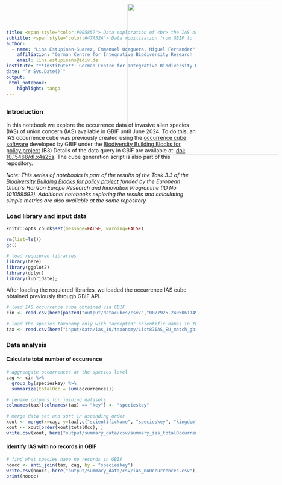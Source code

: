 ```yaml
---
title: <span style="color:#005857"> Data exploration of <br> the IAS occurrences cube
subtitle: <span style="color:#47A52A"> Data mobilisation from GBIF to the EBV Data Portal<span>
author: 
  - name: "Lina Estupinan-Suarez, Emmanuel Oceguera, Miguel Fernandez"
    affiliation: "German Centre for Integrative Biodiversity Research (iDiv)"
    email: lina.estupinans@idiv.de
institute: "**Institute**: German Centre for Integrative Biodiversity Research (iDiv)"
date: "`r Sys.Date()`"
output:
 html_notebook:
    highlight: tango
---
```

<!-- <img src="C:\gitrepo\B-Cubed_data_mobilization\input\logos\B3_logo_full.png" style='width: 200px; position:absolute; top:0; right:0; padding:10px;'/> -->
<img src="C:\gitrepo\B-Cubed_data_mobilization\input\logos\idiv+b3.png" style='width: 400px; position:absolute; top:0; right:0; padding:10px;'/>
---


### Introduction
In this notebook we explore the occurrence data of invasive alien species (IAS) of union concern (IAS) available in GBIF until June 2024.
To do this, an IAS occurrence cube was previously created using the [occurrence cube software](https://techdocs.gbif.org/en/data-use/data-cubes) developed by GBIF under the [Biodiversity Building Blocks for policy project](https://b-cubed.eu/) (B3)
Details of the data query in GBIF are available at: [doi: 10.15468/dl.x4a25s](https://www.gbif.org/occurrence/download/0081452-240506114902167). 
The cube generation script is also part of this repository.

*Note: This series of notebooks is part of the results of the Task 3.3 of the [Biodiversity Building Blocks for policy project](https://b-cubed.eu/) funded by the European Union’s Horizon Europe Research and Innovation Programme (ID No 101059592). Additional notebooks exploring the results and calculating simple metrics are also available at the same repository.*


### Load library and input data
```r
knitr::opts_chunk$set(message=FALSE, warning=FALSE)
```

```r
rm(list=ls())
gc()

# load requiered libraries
library(here)
library(ggplot2)
library(dplyr)
library(lubridate);
```

After loading the requiered libraries, we loaded the occurrence IAS cube obtained previously through GBIF API.

```r
# load IAS occurrence cube obtained via GBIF
cin <- read.csv(here(paste0("output/datacubes/csv/","0077925-240506114902167.csv")),  sep = "\t")

# load the species taxonomy only with "accepted" scientific names in the GBIF backbone taxonomy
tax <- read.csv(here("input/data/ias_10/taxonomy/List87IAS_EU_match_gbif_allaccepted.csv"))
```


### Data analysis

#### Calculate total number of occurrence
```r
# aggreagate occurrences at the species level
cag <- cin %>%
  group_by(specieskey) %>%
  summarize(totalOcc = sum(occurrences))
```


```r
# rename columns for joining datasets
colnames(tax)[colnames(tax) == "key"] <- "specieskey"

# merge data set and sort in ascending order
xout <- merge(x=cag, y=tax[,c("scientificName", "specieskey", "kingdom", "phylum", "class", "order", "family")], by="specieskey")
xout <- xout[order(xout$totalOcc), ]
write.csv(xout, here("output/summary_data/csv/summary_ias_totalOccurrences.csv"))
```

#### Identify IAS with no records in GBIF
```r
# find what species have no records in GBIF
noocc <- anti_join(tax, cag, by = "specieskey")
write.csv(noocc, here("output/summary_data/csv/ias_noOccurrences.csv"))
print(noocc)
```

```r

```


```r

```

```r

```

```r

```

```r

```